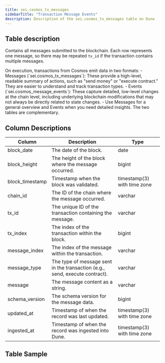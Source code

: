 ```yaml
---
title: sei.cosmos_tx_messages
sidebarTitle: "Transaction Message Events"
description: Description of the sei.cosmos_tx_messages table on Dune
---
```


## Table description

Contains all messages submitted to the blockchain. Each row represents one message, so there may be repeated `tx_id` if the transaction contains multiple messages.

<Tip>
On execution, transactions from Cosmos emit data in two formats:
- Messages (`sei.cosmos_tx_messages`): These provide a high-level, readable summary of actions, such as "send money" or "execute contract." They are easier to understand and track transaction types.
- Events (`sei.cosmos_message_events`): These capture detailed, low-level changes at the chain level, including underlying blockchain modifications that may not always be directly related to state changes.
- Use Messages for a general overview and Events when you need detailed insights. The two tables are complementary.
</Tip>

## Column Descriptions

| Column           | Description                                                   | Type                              |
| ---------------- | ------------------------------------------------------------- | --------------------------------- |
| block_date       | The date of the block.                                         | date                              |
| block_height     | The height of the block where the message occurred.            | bigint                            |
| block_timestamp  | Timestamp when the block was validated.                        | timestamp(3) with time zone       |
| chain_id         | The ID of the chain where the message occurred.                | varchar                           |
| tx_id            | The unique ID of the transaction containing the message.       | varchar                           |
| tx_index         | The index of the transaction within the block.                 | bigint                            |
| message_index    | The index of the message within the transaction.               | varchar                           |
| message_type     | The type of message sent in the transaction (e.g., send, execute contract). | varchar                |
| message          | The message content as a string.                               | varchar                           |
| schema_version   | The schema version for the message data.                       | bigint                            |
| updated_at       | Timestamp of when the record was last updated.                 | timestamp(3) with time zone       |
| ingested_at      | Timestamp of when the record was ingested into Dune.           | timestamp(3) with time zone       |


## Table Sample


<TableSample tableSchema="sei" tableName="cosmos_tx_messages" />